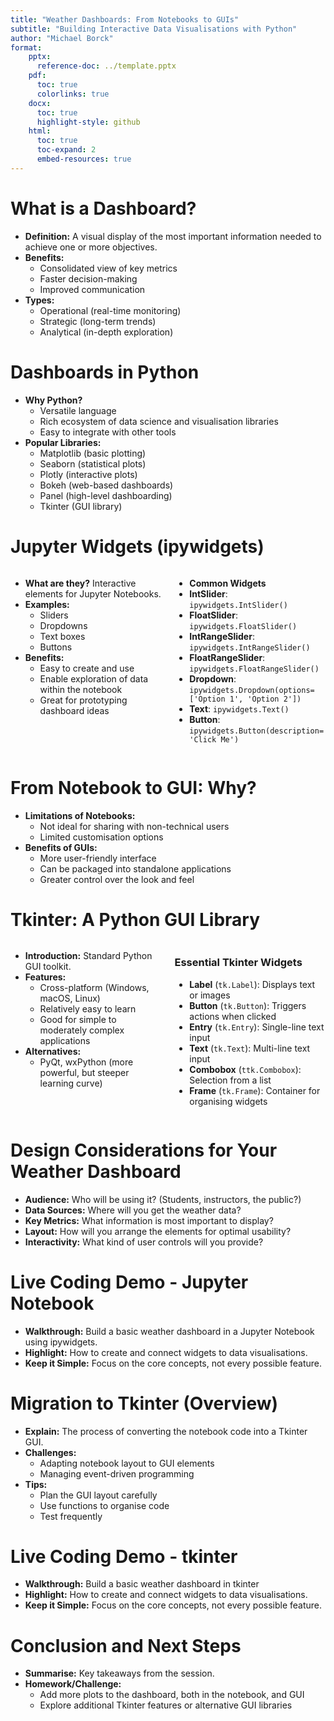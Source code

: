 ```yaml
---
title: "Weather Dashboards: From Notebooks to GUIs"
subtitle: "Building Interactive Data Visualisations with Python"
author: "Michael Borck"
format:
    pptx:
      reference-doc: ../template.pptx
    pdf:
      toc: true
      colorlinks: true
    docx:
      toc: true
      highlight-style: github
    html:
      toc: true
      toc-expand: 2
      embed-resources: true
---
```


# What is a Dashboard?
* **Definition:** A visual display of the most important information needed to achieve one or more objectives.
* **Benefits:**
    * Consolidated view of key metrics
    * Faster decision-making
    * Improved communication
* **Types:**
    * Operational (real-time monitoring)
    * Strategic (long-term trends)
    * Analytical (in-depth exploration)

# Dashboards in Python
* **Why Python?**
    * Versatile language
    * Rich ecosystem of data science and visualisation libraries
    * Easy to integrate with other tools
* **Popular Libraries:**
    * Matplotlib (basic plotting)
    * Seaborn (statistical plots)
    * Plotly (interactive plots)
    * Bokeh (web-based dashboards)
    * Panel (high-level dashboarding)
    * Tkinter (GUI library)

# Jupyter Widgets (ipywidgets)

:::: {.columns}

::: {.column width="50%"}
* **What are they?** Interactive elements for Jupyter Notebooks.
* **Examples:**
    * Sliders
    * Dropdowns
    * Text boxes
    * Buttons
* **Benefits:**
    * Easy to create and use
    * Enable exploration of data within the notebook
    * Great for prototyping dashboard ideas
:::

::: {.column width="50%"}
* **Common Widgets**
- **IntSlider**: `ipywidgets.IntSlider()`
- **FloatSlider**: `ipywidgets.FloatSlider()`
- **IntRangeSlider**: `ipywidgets.IntRangeSlider()`
- **FloatRangeSlider**: `ipywidgets.FloatRangeSlider()`
- **Dropdown**: `ipywidgets.Dropdown(options=['Option 1', 'Option 2'])`
- **Text**: `ipywidgets.Text()`
- **Button**: `ipywidgets.Button(description='Click Me')`
:::
::::


# From Notebook to GUI: Why?
* **Limitations of Notebooks:**
    * Not ideal for sharing with non-technical users
    * Limited customisation options
* **Benefits of GUIs:**
    * More user-friendly interface
    * Can be packaged into standalone applications
    * Greater control over the look and feel

# Tkinter: A Python GUI Library

:::: {.columns}

::: {.column width="50%"}
* **Introduction:** Standard Python GUI toolkit.
* **Features:**
    * Cross-platform (Windows, macOS, Linux)
    * Relatively easy to learn
    * Good for simple to moderately complex applications
* **Alternatives:**
    * PyQt, wxPython (more powerful, but steeper learning curve)
:::

::: {.column width="50%"}
### Essential Tkinter Widgets
- **Label** (`tk.Label`): Displays text or images
- **Button** (`tk.Button`): Triggers actions when clicked
- **Entry** (`tk.Entry`): Single-line text input
- **Text** (`tk.Text`): Multi-line text input
- **Combobox** (`ttk.Combobox`): Selection from a list
- **Frame** (`tk.Frame`): Container for organising widgets
:::

::::


# Design Considerations for Your Weather Dashboard
* **Audience:** Who will be using it? (Students, instructors, the public?)
* **Data Sources:** Where will you get the weather data?
* **Key Metrics:** What information is most important to display?
* **Layout:** How will you arrange the elements for optimal usability?
* **Interactivity:** What kind of user controls will you provide?

# Live Coding Demo - Jupyter Notebook
* **Walkthrough:** Build a basic weather dashboard in a Jupyter Notebook using ipywidgets.
* **Highlight:**  How to create and connect widgets to data visualisations.
* **Keep it Simple:** Focus on the core concepts, not every possible feature.

# Migration to Tkinter (Overview)
* **Explain:** The process of converting the notebook code into a Tkinter GUI.
* **Challenges:**
    * Adapting notebook layout to GUI elements
    * Managing event-driven programming
* **Tips:**
    * Plan the GUI layout carefully
    * Use functions to organise code
    * Test frequently

# Live Coding Demo - tkinter
* **Walkthrough:** Build a basic weather dashboard in tkinter
* **Highlight:**  How to create and connect widgets to data visualisations.
* **Keep it Simple:** Focus on the core concepts, not every possible feature.

# Conclusion and Next Steps
* **Summarise:** Key takeaways from the session.
* **Homework/Challenge:**
    * Add more plots to the dashboard, both in the notebook, and GUI 
    * Explore additional Tkinter features or alternative GUI libraries